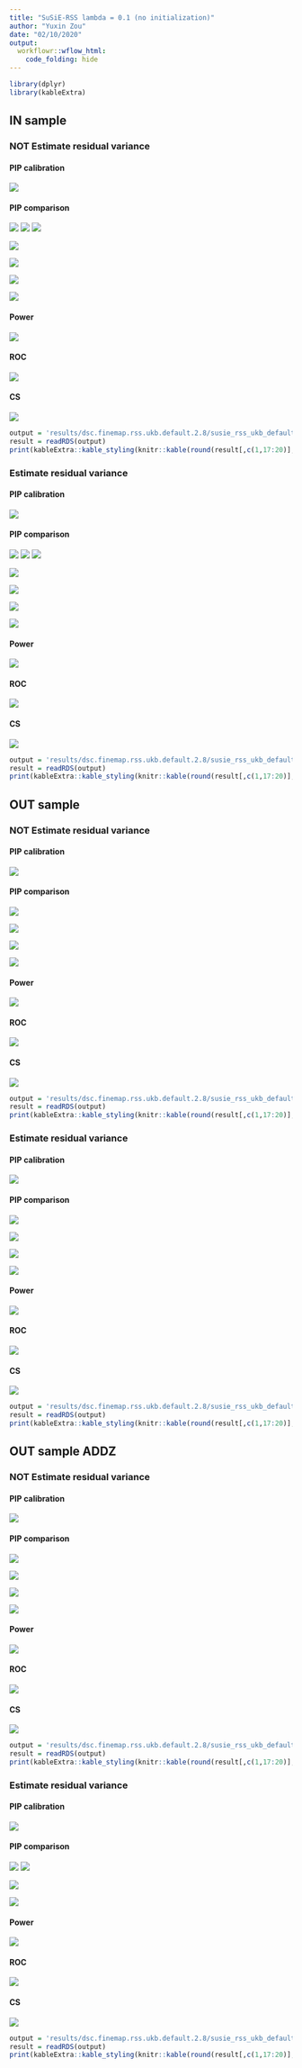 ```yaml
---
title: "SuSiE-RSS lambda = 0.1 (no initialization)"
author: "Yuxin Zou"
date: "02/10/2020"
output:
  workflowr::wflow_html:
    code_folding: hide
---
```


```r
library(dplyr)
library(kableExtra)
```

## IN sample

### NOT Estimate residual variance

#### PIP calibration

![](../results/dsc.finemap.rss.ukb.default.2.8/susie_rss_ukb_default_pip_calibration/susie_rss_ukb_default_pip_initNA_AZFALSE_ldin_sample_ERFALSE_lamb0.1_pipcali.png)

#### PIP comparison

![](../results/dsc.finemap.rss.ukb.default.2.8/susie_rss_ukb_default_pip_comparison/susie_rss_ukb_default_pip_initNA_AZFALSE_ldin_sample_ERFALSE_lamb0.1_rssVSsusie.png)
![](../results/dsc.finemap.rss.ukb.default.2.8/susie_rss_ukb_default_pip_comparison/susie_rss_ukb_default_pip_initNA_AZFALSE_ldin_sample_ERFALSE_lamb0.1_rssVScaviar.png)
![](../results/dsc.finemap.rss.ukb.default.2.8/susie_rss_ukb_default_pip_comparison/susie_rss_ukb_default_pip_initNA_AZFALSE_ldin_sample_ERFALSE_lamb0.1_rssVSfinemap.png)

![](../results/dsc.finemap.rss.ukb.default.2.8/susie_rss_ukb_default_pip_comparison/susie_rss_ukb_default_pip_initNA_AZFALSE_ldin_sample_ERFALSE_lamb0.1_rssVSfinemapv3.png)

![](../results/dsc.finemap.rss.ukb.default.2.8/susie_rss_ukb_default_pip_comparison/susie_rss_ukb_default_pip_initNA_AZFALSE_ldin_sample_ERFALSE_lamb0.1_susieVScaviar.png)

![](../results/dsc.finemap.rss.ukb.default.2.8/susie_rss_ukb_default_pip_comparison/susie_rss_ukb_default_pip_initNA_AZFALSE_ldin_sample_ERFALSE_lamb0.1_susieVSfinemap.png)

![](../results/dsc.finemap.rss.ukb.default.2.8/susie_rss_ukb_default_pip_comparison/susie_rss_ukb_default_pip_initNA_AZFALSE_ldin_sample_ERFALSE_lamb0.1_susieVSfinemapv3.png)

#### Power

![](../results/dsc.finemap.rss.ukb.default.2.8/susie_rss_ukb_default_roc/susie_rss_ukb_default_pip_initNA_AZFALSE_ldin_sample_ERFALSE_lamb0.1_roc_all_power_combine.png)

#### ROC

![](../results/dsc.finemap.rss.ukb.default.2.8/susie_rss_ukb_default_roc/susie_rss_ukb_default_pip_initNA_AZFALSE_ldin_sample_ERFALSE_lamb0.1_roc_all_roc_combine.png)

#### CS

![](../results/dsc.finemap.rss.ukb.default.2.8/susie_rss_ukb_default_cs_compare/susie_rss_ukb_default_pip_initNA_AZFALSE_ldin_sample_ERFALSE_lamb0.1_cs_plots.png)

```r
output = 'results/dsc.finemap.rss.ukb.default.2.8/susie_rss_ukb_default_cs_compare/susie_rss_ukb_default_pip_initNA_AZFALSE_ldin_sample_ERFALSE_lamb0.1_cs.rds'
result = readRDS(output)
print(kableExtra::kable_styling(knitr::kable(round(result[,c(1,17:20)],4))))
```

### Estimate residual variance

#### PIP calibration

![](../results/dsc.finemap.rss.ukb.default.2.8/susie_rss_ukb_default_pip_calibration/susie_rss_ukb_default_pip_initNA_AZFALSE_ldin_sample_ERTRUE_lamb0.1_pipcali.png)

#### PIP comparison

![](../results/dsc.finemap.rss.ukb.default.2.8/susie_rss_ukb_default_pip_comparison/susie_rss_ukb_default_pip_initNA_AZFALSE_ldin_sample_ERTRUE_lamb0.1_rssVSsusie.png)
![](../results/dsc.finemap.rss.ukb.default.2.8/susie_rss_ukb_default_pip_comparison/susie_rss_ukb_default_pip_initNA_AZFALSE_ldin_sample_ERTRUE_lamb0.1_rssVScaviar.png)
![](../results/dsc.finemap.rss.ukb.default.2.8/susie_rss_ukb_default_pip_comparison/susie_rss_ukb_default_pip_initNA_AZFALSE_ldin_sample_ERTRUE_lamb0.1_rssVSfinemap.png)

![](../results/dsc.finemap.rss.ukb.default.2.8/susie_rss_ukb_default_pip_comparison/susie_rss_ukb_default_pip_initNA_AZFALSE_ldin_sample_ERTRUE_lamb0.1_rssVSfinemapv3.png)

![](../results/dsc.finemap.rss.ukb.default.2.8/susie_rss_ukb_default_pip_comparison/susie_rss_ukb_default_pip_initNA_AZFALSE_ldin_sample_ERTRUE_lamb0.1_susieVScaviar.png)

![](../results/dsc.finemap.rss.ukb.default.2.8/susie_rss_ukb_default_pip_comparison/susie_rss_ukb_default_pip_initNA_AZFALSE_ldin_sample_ERTRUE_lamb0.1_susieVSfinemap.png)

![](../results/dsc.finemap.rss.ukb.default.2.8/susie_rss_ukb_default_pip_comparison/susie_rss_ukb_default_pip_initNA_AZFALSE_ldin_sample_ERTRUE_lamb0.1_susieVSfinemapv3.png)

#### Power

![](../results/dsc.finemap.rss.ukb.default.2.8/susie_rss_ukb_default_roc/susie_rss_ukb_default_pip_initNA_AZFALSE_ldin_sample_ERTRUE_lamb0.1_roc_all_power_combine.png)

#### ROC

![](../results/dsc.finemap.rss.ukb.default.2.8/susie_rss_ukb_default_roc/susie_rss_ukb_default_pip_initNA_AZFALSE_ldin_sample_ERTRUE_lamb0.1_roc_all_roc_combine.png)

#### CS

![](../results/dsc.finemap.rss.ukb.default.2.8/susie_rss_ukb_default_cs_compare/susie_rss_ukb_default_pip_initNA_AZFALSE_ldin_sample_ERTRUE_lamb0.1_cs_plots.png)

```r
output = 'results/dsc.finemap.rss.ukb.default.2.8/susie_rss_ukb_default_cs_compare/susie_rss_ukb_default_pip_initNA_AZFALSE_ldin_sample_ERTRUE_lamb0.1_cs.rds'
result = readRDS(output)
print(kableExtra::kable_styling(knitr::kable(round(result[,c(1,17:20)],4))))
```

## OUT sample

### NOT Estimate residual variance

#### PIP calibration

![](../results/dsc.finemap.rss.ukb.default.2.8/susie_rss_ukb_default_pip_calibration/susie_rss_ukb_default_pip_initNA_AZFALSE_ldref_sample_ERFALSE_lamb0.1_pipcali.png)

#### PIP comparison

![](../results/dsc.finemap.rss.ukb.default.2.8/susie_rss_ukb_default_pip_comparison/susie_rss_ukb_default_pip_initNA_AZFALSE_ldref_sample_ERFALSE_lamb0.1_rssVSsusie.png)

![](../results/dsc.finemap.rss.ukb.default.2.8/susie_rss_ukb_default_pip_comparison/susie_rss_ukb_default_pip_initNA_AZFALSE_ldref_sample_ERFALSE_lamb0.1_rssVScaviar.png)

![](../results/dsc.finemap.rss.ukb.default.2.8/susie_rss_ukb_default_pip_comparison/susie_rss_ukb_default_pip_initNA_AZFALSE_ldref_sample_ERFALSE_lamb0.1_rssVSfinemap.png)

![](../results/dsc.finemap.rss.ukb.default.2.8/susie_rss_ukb_default_pip_comparison/susie_rss_ukb_default_pip_initNA_AZFALSE_ldref_sample_ERFALSE_lamb0.1_rssVSfinemapv3.png)

#### Power

![](../results/dsc.finemap.rss.ukb.default.2.8/susie_rss_ukb_default_roc/susie_rss_ukb_default_pip_initNA_AZFALSE_ldref_sample_ERFALSE_lamb0.1_roc_all_power_combine.png)

#### ROC

![](../results/dsc.finemap.rss.ukb.default.2.8/susie_rss_ukb_default_roc/susie_rss_ukb_default_pip_initNA_AZFALSE_ldref_sample_ERFALSE_lamb0.1_roc_all_roc_combine.png)

#### CS

![](../results/dsc.finemap.rss.ukb.default.2.8/susie_rss_ukb_default_cs_compare/susie_rss_ukb_default_pip_initNA_AZFALSE_ldref_sample_ERFALSE_lamb0.1_cs_plots.png)

```r
output = 'results/dsc.finemap.rss.ukb.default.2.8/susie_rss_ukb_default_cs_compare/susie_rss_ukb_default_pip_initNA_AZFALSE_ldref_sample_ERFALSE_lamb0.1_cs.rds'
result = readRDS(output)
print(kableExtra::kable_styling(knitr::kable(round(result[,c(1,17:20)],4))))
```

### Estimate residual variance

#### PIP calibration

![](../results/dsc.finemap.rss.ukb.default.2.8/susie_rss_ukb_default_pip_calibration/susie_rss_ukb_default_pip_initNA_AZFALSE_ldref_sample_ERTRUE_lamb0.1_pipcali.png)

#### PIP comparison

![](../results/dsc.finemap.rss.ukb.default.2.8/susie_rss_ukb_default_pip_comparison/susie_rss_ukb_default_pip_initNA_AZFALSE_ldref_sample_ERTRUE_lamb0.1_rssVSsusie.png)

![](../results/dsc.finemap.rss.ukb.default.2.8/susie_rss_ukb_default_pip_comparison/susie_rss_ukb_default_pip_initNA_AZFALSE_ldref_sample_ERTRUE_lamb0.1_rssVScaviar.png)

![](../results/dsc.finemap.rss.ukb.default.2.8/susie_rss_ukb_default_pip_comparison/susie_rss_ukb_default_pip_initNA_AZFALSE_ldref_sample_ERTRUE_lamb0.1_rssVSfinemap.png)

![](../results/dsc.finemap.rss.ukb.default.2.8/susie_rss_ukb_default_pip_comparison/susie_rss_ukb_default_pip_initNA_AZFALSE_ldref_sample_ERTRUE_lamb0.1_rssVSfinemapv3.png)

#### Power

![](../results/dsc.finemap.rss.ukb.default.2.8/susie_rss_ukb_default_roc/susie_rss_ukb_default_pip_initNA_AZFALSE_ldref_sample_ERTRUE_lamb0.1_roc_all_power_combine.png)

#### ROC

![](../results/dsc.finemap.rss.ukb.default.2.8/susie_rss_ukb_default_roc/susie_rss_ukb_default_pip_initNA_AZFALSE_ldref_sample_ERTRUE_lamb0.1_roc_all_roc_combine.png)

#### CS

![](../results/dsc.finemap.rss.ukb.default.2.8/susie_rss_ukb_default_cs_compare/susie_rss_ukb_default_pip_initNA_AZFALSE_ldref_sample_ERTRUE_lamb0.1_cs_plots.png)

```r
output = 'results/dsc.finemap.rss.ukb.default.2.8/susie_rss_ukb_default_cs_compare/susie_rss_ukb_default_pip_initNA_AZFALSE_ldref_sample_ERTRUE_lamb0.1_cs.rds'
result = readRDS(output)
print(kableExtra::kable_styling(knitr::kable(round(result[,c(1,17:20)],4))))
```

## OUT sample ADDZ

### NOT Estimate residual variance

#### PIP calibration

![](../results/dsc.finemap.rss.ukb.default.2.8/susie_rss_ukb_default_pip_calibration/susie_rss_ukb_default_pip_initNA_AZTRUE_ldref_sample_ERFALSE_lamb0.1_pipcali.png)

#### PIP comparison

![](../results/dsc.finemap.rss.ukb.default.2.8/susie_rss_ukb_default_pip_comparison/susie_rss_ukb_default_pip_initNA_AZTRUE_ldref_sample_ERFALSE_lamb0.1_rssVSsusie.png)

![](../results/dsc.finemap.rss.ukb.default.2.8/susie_rss_ukb_default_pip_comparison/susie_rss_ukb_default_pip_initNA_AZTRUE_ldref_sample_ERFALSE_lamb0.1_rssVScaviar.png)

![](../results/dsc.finemap.rss.ukb.default.2.8/susie_rss_ukb_default_pip_comparison/susie_rss_ukb_default_pip_initNA_AZTRUE_ldref_sample_ERFALSE_lamb0.1_rssVSfinemap.png)

![](../results/dsc.finemap.rss.ukb.default.2.8/susie_rss_ukb_default_pip_comparison/susie_rss_ukb_default_pip_initNA_AZTRUE_ldref_sample_ERFALSE_lamb0.1_rssVSfinemapv3.png)

#### Power

![](../results/dsc.finemap.rss.ukb.default.2.8/susie_rss_ukb_default_roc/susie_rss_ukb_default_pip_initNA_AZTRUE_ldref_sample_ERFALSE_lamb0.1_roc_all_power_combine.png)

#### ROC

![](../results/dsc.finemap.rss.ukb.default.2.8/susie_rss_ukb_default_roc/susie_rss_ukb_default_pip_initNA_AZTRUE_ldref_sample_ERFALSE_lamb0.1_roc_all_roc_combine.png)

#### CS

![](../results/dsc.finemap.rss.ukb.default.2.8/susie_rss_ukb_default_cs_compare/susie_rss_ukb_default_pip_initNA_AZTRUE_ldref_sample_ERFALSE_lamb0.1_cs_plots.png)

```r
output = 'results/dsc.finemap.rss.ukb.default.2.8/susie_rss_ukb_default_cs_compare/susie_rss_ukb_default_pip_initNA_AZTRUE_ldref_sample_ERFALSE_lamb0.1_cs.rds'
result = readRDS(output)
print(kableExtra::kable_styling(knitr::kable(round(result[,c(1,17:20)],4))))
```

### Estimate residual variance

#### PIP calibration

![](../results/dsc.finemap.rss.ukb.default.2.8/susie_rss_ukb_default_pip_calibration/susie_rss_ukb_default_pip_initNA_AZTRUE_ldref_sample_ERTRUE_lamb0.1_pipcali.png)

#### PIP comparison

![](../results/dsc.finemap.rss.ukb.default.2.8/susie_rss_ukb_default_pip_comparison/susie_rss_ukb_default_pip_initNA_AZTRUE_ldref_sample_ERTRUE_lamb0.1_rssVSsusie.png)
![](../results/dsc.finemap.rss.ukb.default.2.8/susie_rss_ukb_default_pip_comparison/susie_rss_ukb_default_pip_initNA_AZTRUE_ldref_sample_ERTRUE_lamb0.1_rssVScaviar.png)

![](../results/dsc.finemap.rss.ukb.default.2.8/susie_rss_ukb_default_pip_comparison/susie_rss_ukb_default_pip_initNA_AZTRUE_ldref_sample_ERTRUE_lamb0.1_rssVSfinemap.png)

![](../results/dsc.finemap.rss.ukb.default.2.8/susie_rss_ukb_default_pip_comparison/susie_rss_ukb_default_pip_initNA_AZTRUE_ldref_sample_ERTRUE_lamb0.1_rssVSfinemapv3.png)

#### Power

![](../results/dsc.finemap.rss.ukb.default.2.8/susie_rss_ukb_default_roc/susie_rss_ukb_default_pip_initNA_AZTRUE_ldref_sample_ERTRUE_lamb0.1_roc_all_power_combine.png)

#### ROC

![](../results/dsc.finemap.rss.ukb.default.2.8/susie_rss_ukb_default_roc/susie_rss_ukb_default_pip_initNA_AZTRUE_ldref_sample_ERTRUE_lamb0.1_roc_all_roc_combine.png)

#### CS

![](../results/dsc.finemap.rss.ukb.default.2.8/susie_rss_ukb_default_cs_compare/susie_rss_ukb_default_pip_initNA_AZTRUE_ldref_sample_ERTRUE_lamb0.1_cs_plots.png)

```r
output = 'results/dsc.finemap.rss.ukb.default.2.8/susie_rss_ukb_default_cs_compare/susie_rss_ukb_default_pip_initNA_AZTRUE_ldref_sample_ERTRUE_lamb0.1_cs.rds'
result = readRDS(output)
print(kableExtra::kable_styling(knitr::kable(round(result[,c(1,17:20)],4))))
```